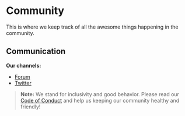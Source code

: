 # Community

<Intro>

This is where we keep track of all the awesome things happening in the
community.

</Intro>

## Communication

**Our channels:**

- [Forum](https://forum.rescript-lang.org)
- [Twitter](https://twitter.com/rescriptlang)

> **Note:** We stand for inclusivity and good behavior. Please read our [Code of
Conduct](/community/code-of-conduct) and help us keeping our community healthy and
friendly!
